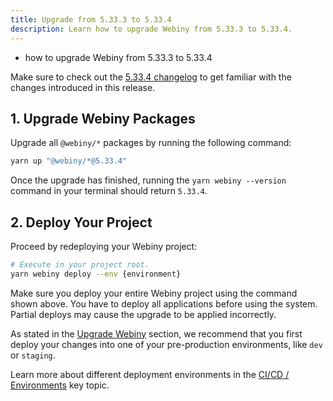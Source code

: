 ```yaml
---
title: Upgrade from 5.33.3 to 5.33.4
description: Learn how to upgrade Webiny from 5.33.3 to 5.33.4.
---
```



<Alert type="success" title="What you’ll learn">

- how to upgrade Webiny from 5.33.3 to 5.33.4

</Alert>

<Alert type="info">

Make sure to check out the [5.33.4 changelog](./changelog) to get familiar with the changes introduced in this release.

</Alert>

## 1. Upgrade Webiny Packages

Upgrade all `@webiny/*` packages by running the following command:

```bash
yarn up "@webiny/*@5.33.4"
```

Once the upgrade has finished, running the `yarn webiny --version` command in your terminal should return `5.33.4`.

## 2. Deploy Your Project

Proceed by redeploying your Webiny project:

```bash
# Execute in your project root.
yarn webiny deploy --env {environment}
```

<Alert type="warning">

Make sure you deploy your entire Webiny project using the command shown above. You have to deploy all applications before using the system. Partial deploys may cause the upgrade to be applied incorrectly.

</Alert>

<Alert type="warning">

As stated in the [Upgrade Webiny](../upgrade-webiny#pre-production-environments-first) section, we recommend that you first deploy your changes into one of your pre-production environments, like `dev` or `staging`.

</Alert>

<Alert type="info">

Learn more about different deployment environments in the [CI/CD / Environments](/docs/{version}/core-development-concepts/ci-cd/environments) key topic.

</Alert>
